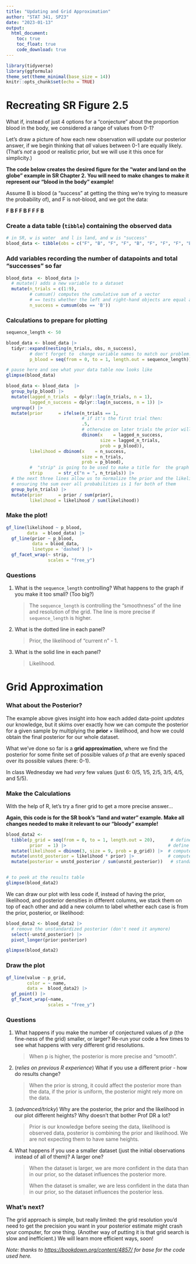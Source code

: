 ```yaml
---
title: "Updating and Grid Approximation"
author: "STAT 341, SP23"
date: "2023-01-13"
output: 
  html_document:
    toc: true
    toc_float: true
    code_download: true
---
```


```r
library(tidyverse)
library(ggformula)
theme_set(theme_minimal(base_size = 14))
knitr::opts_chunk$set(echo = TRUE)
```

# Recreating SR Figure 2.5

What if, instead of just 4 options for a "conjecture" about the proportion blood in the body, we considered a range of values from 0-1?

Let's draw a picture of how each new observation will update our posterior answer, if we begin thinking that *all* values between 0-1 are equally likely. (That's *not* a good or realistic prior, but we will use it this once for simplicity.)

**The code below creates the desired figure for the "water and land on the globe" example in SR Chapter 2. You will need to make changes to make it represent our "blood in the body" example!**

Assume B is blood (a "success" at getting the thing we're trying to measure the probability of), and F is not-blood, and we got the data:

**F B F F B F F F B**

### Create a data table (`tibble`) containing the observed data

```r
# in SR, w is water  and l is land, and w is "success"
blood_data <- tibble(obs = c("F", "B", "F", "F", "B", "F", "F", "F", "B"))
```

### Add variables recording the number of datapoints and total "successes" so far

```r
blood_data  <- blood_data |>
  # mutate() adds a new variable to a dataset
  mutate(n_trials = c(1:9),
         # cumsum() computes the cumulative sum of a vector
         # == tests whether the left and right-hand objects are equal and returns 0 for no, 1 for yes
         n_success = cumsum(obs == 'B'))
```

### Calculations to prepare for plotting

```r
sequence_length <- 50

blood_data <- blood_data |> 
  tidyr::expand(nesting(n_trials, obs, n_success), 
         # don't forget to  change variable names to match our problem!
         p_blood = seq(from = 0, to = 1, length.out = sequence_length)) 

# pause here and see what your data table now looks like
glimpse(blood_data)
```

```r
blood_data <- blood_data  |> 
  group_by(p_blood) |> 
  mutate(lagged_n_trials  = dplyr::lag(n_trials, n = 1),
         lagged_n_success = dplyr::lag(n_success, n = 1)) |> 
  ungroup() |> 
  mutate(prior      = ifelse(n_trials == 1, 
                             # if it's the first trial then:
                             .5,
                             # otherwise on later trials the prior will be:
                             dbinom(x    = lagged_n_success, 
                                    size = lagged_n_trials, 
                                    prob = p_blood)),
         likelihood = dbinom(x    = n_success, 
                             size = n_trials, 
                             prob = p_blood),
         #  "strip" is going to be used to make a title for  the graph panel
         strip      = str_c("n = ", n_trials)) |> 
  # the next three lines allow us to normalize the prior and the likelihood, 
  # ensuring the sum over all probabilities is 1 for both of them
  group_by(n_trials) |> 
  mutate(prior      = prior / sum(prior),
         likelihood = likelihood / sum(likelihood))  
```

### Make the plot!

```r
gf_line(likelihood ~ p_blood,
        data  = blood_data) |>
  gf_line(prior ~ p_blood,
          data = blood_data,
          linetype = 'dashed') |>
  gf_facet_wrap(~ strip,
                scales = "free_y")
```

### Questions

1.  What is the `sequence_length` controlling? What happens to the graph if you make it too small? (Too big?)

    > The `sequence_length` is controlling the "smoothness" of the line and resolution of the grid. The line is more precise if `sequence_length` is higher.

2.  What is the dotted line in each panel?

    > Prior, the likelihood of "current n" - 1.

3.  What is the solid line in each panel?

    > Likelihood.

# Grid Approximation

### What about the Posterior?

The example above gives insight into how each added data-point *updates* our knowledge, but it skims over exactly how we can compute the posterior for a given sample by multiplying the **prior** $\times$ likelihood, and how we could obtain the final posterior for our whole dataset.

What we've done so far is a **grid approximation**, where we find the posterior for some finite set of possible values of $p$ that are evenly spaced over its possible values (here: 0-1).

In class Wednesday we had *very* few values (just 6: 0/5, 1/5, 2/5, 3/5, 4/5, and 5/5).

### Make the Calculations

With the help of R, let's try a finer grid to get a more precise answer...

**Again, this code is for the SR book's "land and water" example. Make all changes needed to make it relevant to our "bloody" example!**

```r
blood_data2 <-
  tibble(p_grid = seq(from = 0, to = 1, length.out = 20),      # define grid
         prior  = 1) |>                                       # define prior
  mutate(likelihood = dbinom(3, size = 9, prob = p_grid)) |>  # compute likelihood at each value in grid
  mutate(unstd_posterior = likelihood * prior) |>             # compute product of likelihood and prior
  mutate(posterior = unstd_posterior / sum(unstd_posterior))   # standardize the posterior, so it sums to 1


# to peek at the results table
glimpse(blood_data2)
```

We can draw our plot with less code if, instead of having the prior, likelihood, and posterior densities in different columns, we stack them on top of each other and add a new column to label whether each case is from the prior, posterior, or likelihood:

```r
blood_data2 <- blood_data2 |>
  # remove the unstandardized posterior (don't need it anymore)
  select(-unstd_posterior) |>
  pivot_longer(prior:posterior)

glimpse(blood_data2)
```

### Draw the plot

```r
gf_line(value ~ p_grid,
        color = ~ name,
        data =  blood_data2) |>
  gf_point() |>
  gf_facet_wrap(~name,
                scales = "free_y")
```

### Questions

1.  What happens if you make the number of conjectured values of $p$ (the fine-ness of the grid) smaller, or larger? Re-run your code a few times to see what happens with very different grid resolutions.

    > When p is higher, the posterior is more precise and "smooth".

2.  (*relies on previous R experience*) What if you use a different prior - how do results change?

    > When the prior is strong, it could affect the posterior more than the data, if the prior is uniform, the posterior might rely more on the data.

3.  (*advanced/tricky*) Why are the posterior, the prior and the likelihood in our plot different heights? Why doesn't that bother Prof DR a lot?

    > Prior is our knowledge before seeing the data, likelihood is observed data, posterior is combining the prior and likelihood. We are not expecting them to have same heights.

4.  What happens if you use a smaller dataset (just the initial observations instead of all of them)? A larger one?

    > When the dataset is larger, we are more confident in the data than in our prior, so the dataset influences the posterior more.
    >
    > When the dataset is smaller, we are less confident in the data than in our prior, so the dataset influences the posterior less.

### What's next?

The grid approach is simple, but really limited: the grid resolution you'd need to get the precision you want in your posterior estimate might crash your computer, for one thing. (Another way of putting it is that grid search is slow and inefficient.) We will learn more efficient ways, soon!

*Note: thanks to <https://bookdown.org/content/4857/> for base for the code used here.*
